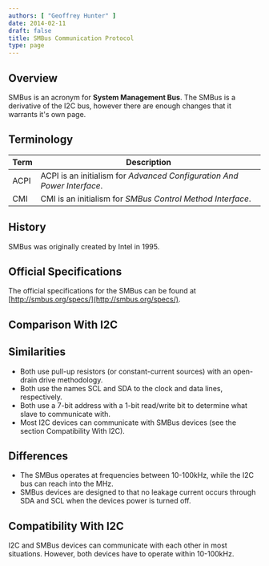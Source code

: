 ```yaml
---
authors: [ "Geoffrey Hunter" ]
date: 2014-02-11
draft: false
title: SMBus Communication Protocol
type: page
---
```


## Overview

SMBus is an acronym for **System Management Bus**. The SMBus is a derivative of the I2C bus, however there are enough changes that it warrants it's own page.

## Terminology

<table>
    <thead>
        <tr>
            <th>Term</th>
            <th>Description</th>
        </tr>
    </thead>
	<tbody>
<tr>
<td>ACPI</td>
<td>ACPI is an initialism for <i>Advanced Configuration And Power Interface</i>.</td>
</tr>
<tr>			
<td>CMI</td>
<td>CMI is an initialism for <i>SMBus Control Method Interface</i>.</td>
</tr>
</tbody>
</table>

## History

SMBus was originally created by Intel in 1995.

## Official Specifications

The official specifications for the SMBus can be found at [http://smbus.org/specs/](http://smbus.org/specs/).

## Comparison With I2C

## Similarities

* Both use pull-up resistors (or constant-current sources) with an open-drain drive methodology.
* Both use the names SCL and SDA to the clock and data lines, respectively.
* Both use a 7-bit address with a 1-bit read/write bit to determine what slave to communicate with.
* Most I2C devices can communicate with SMBus devices (see the section Compatibility With I2C).

## Differences

* The SMBus operates at frequencies between 10-100kHz, while the I2C bus can reach into the MHz.
* SMBus devices are designed to that no leakage current occurs through SDA and SCL when the devices power is turned off.

## Compatibility With I2C

I2C and SMBus devices can communicate with each other in most situations. However, both devices have to operate within 10-100kHz.
